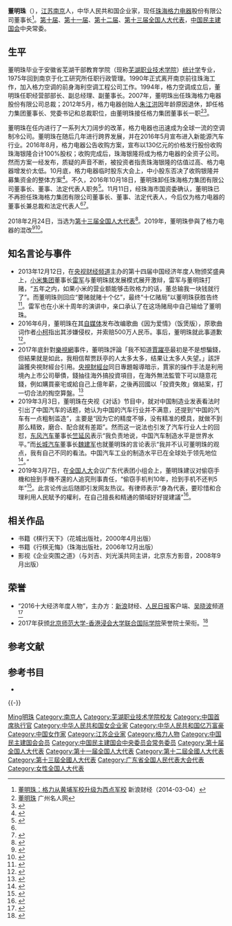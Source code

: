 {{Infobox person
| 图像       = Dong Mingzhu.JPG
| 图像说明   = 
| 姓名       = 董明珠
| 本名       = 
| 出生日期   = {{birth date and age|1954|8|12}}
| 出生地     = {{CHN}}[[江苏省|江苏省]][[南京市|南京市]]
| 死亡日期   = <!--卒年在前生年在后{{death date and age|}} 或 {{death year and age| }}  -->
| 死亡地     = 
| 别名       = 董小姐
| 种族       = 汉族
| 母校       = 安徽芜湖干部教育学院毕业
| 职业       = 格力电器董事长、总裁
| 活跃时期   = 
| 政党       = [[中国民主建国会|中国民主建国会]]
| 国籍       = {{PRC}}
| 政治运动   = 
| 组织       = 
| 机构       = 格力电器
| 研究领域   = 
| 知名于     = 
| 知名作品   = 书籍《行棋无悔》
| 宗教信仰   = 
| 配偶       = <!--{{marriage|姓名|年份}} -->
| 子女       = 1子
| 父母       = 
| 亲属       = 
| 受影响于   = 
| 影响于     = 
| 获奖       = <!--  {{Awards|award= |year= |title= }} -->
| 网站       = <!-- {{URL| }} -->
}}
'''董明珠'''（{{bd|1954年|8月12日|catIdx=Dong董明珠}}），[[江苏省|江苏]][[南京市|南京]]人，中华人民共和国企业家，现任[[珠海市|珠海]][[格力电器|格力电器]]股份有限公司董事长<ref>[http://finance.sina.com.cn/chanjing/gsnews/20140304/075918395939.shtml 董明珠：格力从黄埔军校升级为西点军校] {{Wayback|url=http://finance.sina.com.cn/chanjing/gsnews/20140304/075918395939.shtml |date=20190128030355 }}新浪财经（2014-03-04）</ref>。[[第十届全国人大代表|第十届]]、[[第十一届全国人大代表|第十一届]]、[[第十二届全国人大代表|第十二届]]、[[第十三届全国人大代表|第十三届全国人大代表]]，[[中国民主建国会|中国民主建国会]]中央常委。

== 生平 ==
董明珠毕业于安徽省芜湖干部教育学院（现称[[芜湖职业技术学院|芜湖职业技术学院]]）[[统计学|统计学]]专业，1975年回到南京于化工研究所任职行政管理。1990年正式离开南京前往珠海工作，加入格力空调的前身海利空调工程公司工作。1994年，格力空调成立后，董明珠任职经营部部长、副总经理、副董事长。2007年，董明珠出任珠海格力电器股份有限公司总裁；2012年5月，格力电器创始人[[朱江洪|朱江洪]]因年龄原因退休，卸任格力集团董事长、党委书记和总裁职位，由董明珠接任格力集团董事长一职<ref>[http://www.020vips.com/mingrentang/148.html 董明珠] {{Wayback|url=http://www.020vips.com/mingrentang/148.html |date=20150515094220 }}广州名人网</ref><ref name=tx>{{cite news |title=董明珠辞任格力集团董事长 仍任格力电器董事长兼总裁 |url=http://finance.ifeng.com/a/20161112/15003205_0.shtml |publisher=中国网 |date=2016-11-12 |accessdate=2016-11-12 |archive-date=2018-09-17 |archive-url=https://web.archive.org/web/20180917181647/http://finance.ifeng.com/a/20161112/15003205_0.shtml |dead-url=no }}</ref>。

董明珠在任内进行了一系列大刀阔步的改革，格力电器也迅速成为全球一流的空调制冷公司。董明珠在随后几年进行跨界发展，并在2016年5月宣布进入新能源汽车行业。2016年8月，格力电器公告收购方案，宣布以130亿元的价格发行股份收购珠海银隆合计100%股权；收购完成后，珠海银隆将成为格力电器的全资子公司。然而方案一经发布，质疑的声音不断，被投资者指责珠海银隆的估值过高、格力电器增发价太低。10月底，格力电器临时股东大会上，中小股东否决了收购银隆并募集资金的整体方案<ref>{{cite news|title=董明珠被免去格力集团职务 新能源汽车项目或为导火索|url=http://www.cs.com.cn/xwzx/cj/201611/t20161114_5093583.html|accessdate=2016-11-17|work=华西都市报|agency=华西都市报|archive-date=2017-03-06|archive-url=https://web.archive.org/web/20170306002618/http://www.cs.com.cn/xwzx/cj/201611/t20161114_5093583.html|dead-url=no}}</ref>。不久，2016年10月18日，董明珠卸任珠海格力集团有限公司董事长、董事、法定代表人职务<ref>{{cite news|title=不造车了？董明珠卸任格力集团董事长|url=http://auto.qq.com/a/20161111/035953.htm?_t_t_t=0.16752179036848247|accessdate=2016-11-17|agency=行业新闻南方网|date=2016-11-11|archive-date=2017-03-05|archive-url=https://web.archive.org/web/20170305004719/http://auto.qq.com/a/20161111/035953.htm?_t_t_t=0.16752179036848247|dead-url=no}}</ref>。11月11日，经珠海市国资委确认，董明珠已不再担任珠海格力集团有限公司董事长、董事、法定代表人，今后仅为格力电器的董事长兼总裁和法定代表人<ref name=tx/><ref>{{cite news|title=董明珠造车梦被碾碎 哽咽回应压力：没人雪中送炭|url=http://tech.qq.com/a/20161117/003430.htm|accessdate=2016-11-17|work=中国基金报|agency=腾讯网|archive-date=2016-11-18|archive-url=https://web.archive.org/web/20161118134837/http://tech.qq.com/a/20161117/003430.htm|dead-url=no}}</ref>。

2018年2月24日，当选为[[第十三届全国人大代表|第十三届全国人大代表]]<ref>{{Cite web|title=（受权发布）中华人民共和国第十三届全国人民代表大会代表名单-中新网|url=http://www.chinanews.com/gn/2018/02-25/8453959.shtml|accessdate=2021-02-13|work=中新网|archive-date=2018-02-27|archive-url=https://web.archive.org/web/20180227031724/http://www.chinanews.com/gn/2018/02-25/8453959.shtml|dead-url=no}}</ref>。2019年，董明珠參與了格力电器的混改<ref>{{cite magazine|url=http://stock.jrj.com.cn/2019/12/05063428491429.shtml|title=高瓴资本助推 董明珠成大赢家！透视格力混改|date=2019年12月5日|magazine=《新财富》|author=符胜斌|via=《金融界》網站|access-date=2019年12月28日|archive-date=2020年8月7日|archive-url=https://web.archive.org/web/20200807173637/http://stock.jrj.com.cn/2019/12/05063428491429.shtml|dead-url=no}}</ref><ref>{{cite news|url=http://epaper.ynet.com/html/2019-12/04/content_343414.htm|title=格力电器成了“无实际控制人”公司|date=2019年12月4日|newspaper=北京青年报|author=张钦|accessdate=2019年12月28日|archive-date=2020年8月7日|archive-url=https://web.archive.org/web/20200807004258/http://epaper.ynet.com/html/2019-12/04/content_343414.htm|dead-url=no}}</ref>。

==知名言论与事件==
*2013年12月12日，在[[央视财经频道|央视财经频道]]主办的第十四届中国经济年度人物颁奖盛典上，[[小米集团|小米集团]]董事长[[雷军|雷军]]与董明珠就发展模式展开激辩，雷军与董明珠打赌，“五年之内，如果小米的营业额能够击败格力的话，董总输我一块钱就行了”。而董明珠则回应“要赌就赌十个亿”，最终“十亿赌局”以董明珠获胜告终<ref>{{Cite web|title=10亿赌局 董明珠今晚正式获胜|url=https://finance.sina.com.cn/chanjing/cyxw/2019-04-29/doc-ihvhiqax5621886.shtml|access-date=2022-03-27|date=2019-04-29|last=观察者网|work=finance.sina.com.cn}}</ref>。雷军也在小米十周年的演讲中，亲口承认了在这场赌局中自己输给了董明珠。
*2016年6月，董明珠在其[[自媒体|自媒体]]发布改编歌曲《因为爱情》（饭煲版），原歌曲词作者[[小柯|小柯]]指出其涉嫌侵权，并索赔500万人民币。事后，董明珠就此事道歉<ref>{{Cite web |url=http://digi.tech.qq.com/a/20160627/030491.htm |title=董明珠就电饭煲营销侵权致歉 小柯索赔500万 |access-date=2016-06-27 |archive-date=2018-01-08 |archive-url=https://web.archive.org/web/20180108174836/http://digi.tech.qq.com/a/20160627/030491.htm |dead-url=no }}</ref>。
*2017年底針對[[樂視網|樂視網]]事件，董明珠評論「我不知道[[賈躍亭|賈躍亭]]最初是不是想騙錢，但結果就是如此，我相信帮贾跃亭的人太多太多，结果让太多人失望。」該評論獲央視財經台引用。[[央視財經台|央視財經台]]同日專題報導暗示，賈家的操作手法是利用境內上市公司舉債，錢抽往海外搞投資項目，在海外無法監管下可以隨意花錢，例如購買豪宅或給自己上億年薪，之後再回國以「投資失敗」做結案，打一切合法的掏空算盤。<ref>{{Cite web |url=https://www.youtube.com/watch?v=pcR3gNktUno |title=央視財經台官方頻道-贾跃亭拒不回国属“非常恶性” |accessdate=2018-01-08 |archive-date=2019-02-21 |archive-url=https://web.archive.org/web/20190221101247/https://www.youtube.com/watch?v=pcR3gNktUno |dead-url=no }}</ref>
*2019年3月3日，董明珠在央视《对话》节目中，就对中国制造业发表看法时引出了中国汽车的话题，她认为中国的汽车行业并不满意，还提到“中国的汽车有一点粗制滥造”，主要是“因为它的精度不够，没有精准的模具，就做不到那么精致，磨合、配合就有差距”。然而这一说法也引发了汽车行业人士的回怼，[[东风汽车|东风汽车]]董事长[[竺延风|竺延风]]表示“我负责地说，中国汽车制造水平是世界水平。”而[[长城汽车|长城汽车]]董事长[[魏建军|魏建军]]也就董明珠的言论表示“我并不认可董明珠的观点，我有自己不同的看法。中国汽车工业的制造水平已在全球处于领先地位<ref>{{cite news|title=董明珠炮轰中国汽车粗制滥造 称格力账上有1000亿|url=http://auto.163.com/19/0310/09/E9T8OED1000884MM.html|accessdate=2019-03-10|work=每经网(上海)|archive-date=2020-02-03|archive-url=https://web.archive.org/web/20200203204940/http://auto.163.com/19/0310/09/E9T8OED1000884MM.html|dead-url=no}}</ref>。”
*2019年3月7日，在[[全国人大|全国人大]]会议广东代表团小组会上，董明珠建议对偷窃手機和撿到手機不還的人追究刑事責任，“偷窃手机判10年，捡到手机不还判5年”<ref>{{cite news|title=董明珠代表：建议偷手机判10年，捡到手机不还判5年|url=http://people.techweb.com.cn/2019-03-13/2727138.shtml|accessdate=2019-03-13|work= IT之家}}</ref>。此言论传出后随即引发网友热议。有律师表示“身為代表，要珍惜和合理利用人民賦予的權利，在自己擅長和精通的領域好好提建議”<ref>{{cite news|title=霸氣女董座籲「偷手機判10年」　網友批：好好提建議|url=https://tw.appledaily.com/new/realtime/20190314/1532808/|accessdate=2019-03-14|work= 台湾苹果日报}}</ref>。

== 相关作品 ==
*书籍《棋行天下》（花城出版社，2000年4月出版）
*书籍《行棋无悔》（珠海出版社，2006年12月出版）
*影视《企业突围之道》（与刘吉、刘光溪共同主讲，北京东方影音，2008年9月出版）

== 荣誉 ==
*“2016十大经济年度人物”，主办方：[[新浪|新浪]]财经、[[人民日报|人民日报]]客户端、[[吴晓波|吴晓波]]频道<ref>{{cite web |url=http://www.3news.cn/news/guonei/2017/0111/185033.html |language= |title=2016十大经济年度人物隆重揭晓 董明珠吴小晖等荣登榜单 |publisher=新浪 |date=2017-01-11 |accessdate= |archive-date=2020-01-24 |archive-url=https://web.archive.org/web/20200124144315/http://www.3news.cn/news/guonei/2017/0111/185033.html |dead-url=yes }}</ref>
*2017年获颁[[北京师范大学-香港浸会大学联合国际学院|北京师范大学-香港浸会大学联合国际学院]]荣誉院士荣衔。<ref>{{Cite web|url=https://web.uic.edu.hk/cn/hfc/introduction/all-previous/2700-2017-4|title=2017年荣誉院士 - 董明珠女士简介及赞辞|accessdate=|author=|date=|publisher=|archive-date=2018-09-12|archive-url=https://web.archive.org/web/20180912021907/https://web.uic.edu.hk/cn/hfc/introduction/all-previous/2700-2017-4|dead-url=no}}</ref>

== 参考文献 ==
{{Reflist|2}}
{{Commons category|Dong Mingzhu}}

==参考书目==
*{{cite book |author1=韩笑 |script-title=《营销女皇的倔强人生：董明珠传》 |year=2017 |publisher=华中科技大学出版社 |location=湖北省武汉市 |isbn=978-7-5680-2310-8}}

{{-}}
{{s-start}}
{{s-bus}}
{{s-bef|before=[[朱江洪|朱江洪]]}}
{{s-ttl|title=[[格力电器|珠海格力电器股份有限公司]]董事长|years=2012年–现在}}
{{s-inc}}
{{s-end}}

{{中国民主建国会第十届中央委员会}}
{{Authority control}}
{{DEFAULTSORT:Dong, Mingzhu董明珠}}
[[Category:董姓|Ming明珠]]
[[Category:南京人|Category:南京人]]
[[Category:芜湖职业技术学院校友|Category:芜湖职业技术学院校友]]
[[Category:中国首席执行官|Category:中国首席执行官]]
[[Category:中华人民共和国女企业家|Category:中华人民共和国女企业家]]
[[Category:中华人民共和国亿万富豪|Category:中华人民共和国亿万富豪]]
[[Category:中国女作家|Category:中国女作家]]
[[Category:江苏企业家|Category:江苏企业家]]
[[Category:格力人物|Category:格力人物]]
[[Category:中国民主建国会会员|Category:中国民主建国会会员]]
[[Category:中国民主建国会中央委员会常务委员|Category:中国民主建国会中央委员会常务委员]]
[[Category:第十届全国人大代表|Category:第十届全国人大代表]]
[[Category:第十一届全国人大代表|Category:第十一届全国人大代表]]
[[Category:第十二屆全國人大代表|Category:第十二屆全國人大代表]]
[[Category:第十三屆全國人大代表|Category:第十三屆全國人大代表]]
[[Category:广东省全国人民代表大会代表|Category:广东省全国人民代表大会代表]]
[[Category:女性全国人大代表|Category:女性全国人大代表]]
